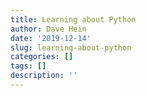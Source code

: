 ```yaml
---
title: Learning about Python
author: Dave Hein
date: '2019-12-14'
slug: learning-about-python
categories: []
tags: []
description: ''
---
```


